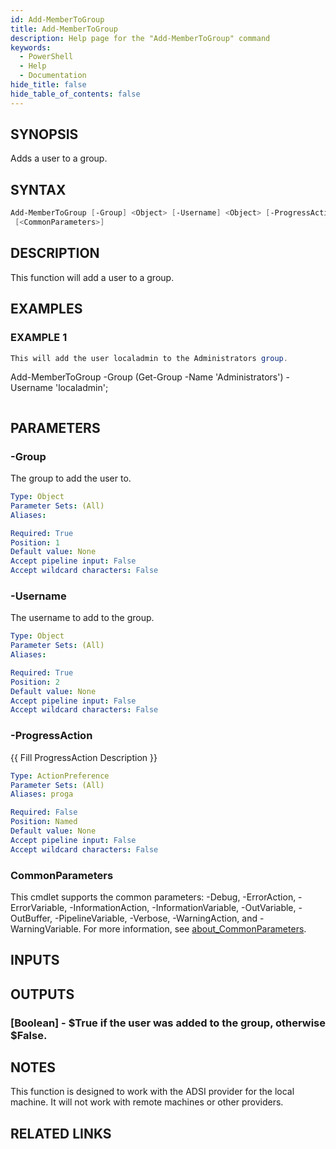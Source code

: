 ```yaml
---
id: Add-MemberToGroup
title: Add-MemberToGroup
description: Help page for the "Add-MemberToGroup" command
keywords:
  - PowerShell
  - Help
  - Documentation
hide_title: false
hide_table_of_contents: false
---
```


## SYNOPSIS

Adds a user to a group.

## SYNTAX

```powershell
Add-MemberToGroup [-Group] <Object> [-Username] <Object> [-ProgressAction <ActionPreference>]
 [<CommonParameters>]
```

## DESCRIPTION

This function will add a user to a group.

## EXAMPLES

### EXAMPLE 1

```powershell
This will add the user localadmin to the Administrators group.
```
Add-MemberToGroup -Group (Get-Group -Name 'Administrators') -Username 'localadmin';
```
```

## PARAMETERS

### -Group

The group to add the user to.

```yaml
Type: Object
Parameter Sets: (All)
Aliases:

Required: True
Position: 1
Default value: None
Accept pipeline input: False
Accept wildcard characters: False
```

### -Username

The username to add to the group.

```yaml
Type: Object
Parameter Sets: (All)
Aliases:

Required: True
Position: 2
Default value: None
Accept pipeline input: False
Accept wildcard characters: False
```

### -ProgressAction

\{\{ Fill ProgressAction Description \}\}

```yaml
Type: ActionPreference
Parameter Sets: (All)
Aliases: proga

Required: False
Position: Named
Default value: None
Accept pipeline input: False
Accept wildcard characters: False
```

### CommonParameters

This cmdlet supports the common parameters: -Debug, -ErrorAction, -ErrorVariable, -InformationAction, -InformationVariable, -OutVariable, -OutBuffer, -PipelineVariable, -Verbose, -WarningAction, and -WarningVariable. For more information, see [about_CommonParameters](http://go.microsoft.com/fwlink/?LinkID=113216).

## INPUTS

## OUTPUTS

### [Boolean] - $True if the user was added to the group, otherwise $False.

## NOTES
This function is designed to work with the ADSI provider for the local machine.
It will not work with remote machines or other providers.

## RELATED LINKS
